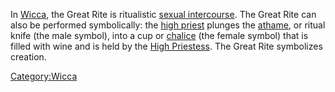 
In [[Wicca]], the Great Rite is ritualistic [[sexual intercourse]]. The Great Rite can also be performed symbolically: the [[high priest|high priest]] plunges the [[athame|athame]], or ritual knife (the male symbol), into a cup or [[chalice|chalice]] (the female symbol) that is filled with wine and is held by the [[High Priestess]]. The Great Rite symbolizes creation.

{{reli-stub}}
[[Category:Wicca]]